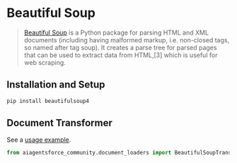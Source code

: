# Beautiful Soup

>[Beautiful Soup](https://www.crummy.com/software/BeautifulSoup/) is a Python package for parsing 
> HTML and XML documents (including having malformed markup, i.e. non-closed tags, so named after tag soup). 
> It creates a parse tree for parsed pages that can be used to extract data from HTML,[3] which 
> is useful for web scraping.

## Installation and Setup

```bash
pip install beautifulsoup4
```

## Document Transformer

See a [usage example](/docs/integrations/document_transformers/beautiful_soup).

```python
from aiagentsforce_community.document_loaders import BeautifulSoupTransformer
```
